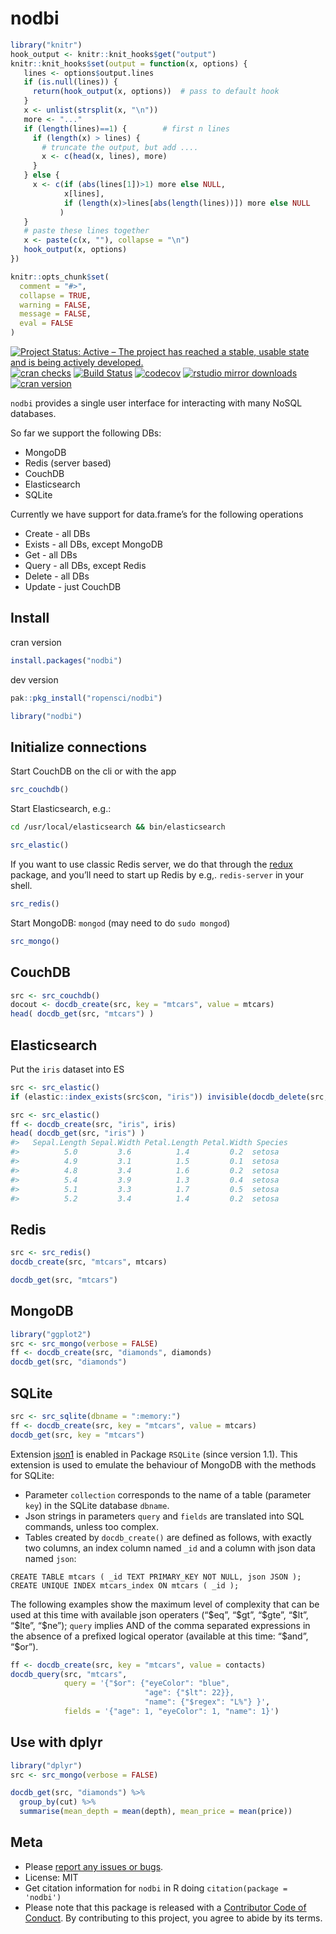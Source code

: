 nodbi
=====

```r
library("knitr")
hook_output <- knitr::knit_hooks$get("output")
knitr::knit_hooks$set(output = function(x, options) {
   lines <- options$output.lines
   if (is.null(lines)) {
     return(hook_output(x, options))  # pass to default hook
   }
   x <- unlist(strsplit(x, "\n"))
   more <- "..."
   if (length(lines)==1) {        # first n lines
     if (length(x) > lines) {
       # truncate the output, but add ....
       x <- c(head(x, lines), more)
     }
   } else {
     x <- c(if (abs(lines[1])>1) more else NULL,
            x[lines],
            if (length(x)>lines[abs(length(lines))]) more else NULL
           )
   }
   # paste these lines together
   x <- paste(c(x, ""), collapse = "\n")
   hook_output(x, options)
})

knitr::opts_chunk$set(
  comment = "#>",
  collapse = TRUE,
  warning = FALSE,
  message = FALSE,
  eval = FALSE
)
```

[![Project Status: Active – The project has reached a stable, usable state and is being actively developed.](https://www.repostatus.org/badges/latest/active.svg)](https://www.repostatus.org/#active)
[![cran checks](https://cranchecks.info/badges/worst/nodbi)](https://cranchecks.info/pkgs/nodbi)
[![Build Status](https://travis-ci.org/ropensci/nodbi.svg)](https://travis-ci.org/ropensci/nodbi)
[![codecov](https://codecov.io/gh/ropensci/nodbi/branch/master/graph/badge.svg)](https://codecov.io/gh/ropensci/nodbi)
[![rstudio mirror downloads](http://cranlogs.r-pkg.org/badges/nodbi)](https://github.com/r-hub/cranlogs.app)
[![cran version](https://www.r-pkg.org/badges/version/nodbi)](https://cran.r-project.org/package=nodbi)


`nodbi` provides a single user interface for interacting with many NoSQL databases.

So far we support the following DBs:

* MongoDB
* Redis (server based)
* CouchDB
* Elasticsearch
* SQLite

Currently we have support for data.frame's for the following operations

* Create - all DBs
* Exists - all DBs, except MongoDB
* Get - all DBs
* Query - all DBs, except Redis
* Delete - all DBs
* Update - just CouchDB

## Install

cran version

```r
install.packages("nodbi")
```

dev version

```r
pak::pkg_install("ropensci/nodbi")
```

```r
library("nodbi")
```

## Initialize connections

Start CouchDB on the cli or with the app

```r
src_couchdb()
```

Start Elasticsearch, e.g.:

```sh
cd /usr/local/elasticsearch && bin/elasticsearch
```

```r
src_elastic()
```

If you want to use classic Redis server, we do that through the [redux][]
package, and you'll need to start up Redis by e.g,. `redis-server` in your shell.

```r
src_redis()
```

Start MongoDB: `mongod` (may need to do `sudo mongod`)

```r
src_mongo()
```

## CouchDB

```r
src <- src_couchdb()
docout <- docdb_create(src, key = "mtcars", value = mtcars)
head( docdb_get(src, "mtcars") )
```

## Elasticsearch

Put the `iris` dataset into ES

```r
src <- src_elastic()
if (elastic::index_exists(src$con, "iris")) invisible(docdb_delete(src, "iris"))
```

```r
src <- src_elastic()
ff <- docdb_create(src, "iris", iris)
head( docdb_get(src, "iris") )
#>   Sepal.Length Sepal.Width Petal.Length Petal.Width Species
#>          5.0         3.6          1.4         0.2  setosa
#>          4.9         3.1          1.5         0.1  setosa
#>          4.8         3.4          1.6         0.2  setosa
#>          5.4         3.9          1.3         0.4  setosa
#>          5.1         3.3          1.7         0.5  setosa
#>          5.2         3.4          1.4         0.2  setosa
```

## Redis

```r
src <- src_redis()
docdb_create(src, "mtcars", mtcars)
```

```r
docdb_get(src, "mtcars")
```

## MongoDB

```r
library("ggplot2")
src <- src_mongo(verbose = FALSE)
ff <- docdb_create(src, "diamonds", diamonds)
docdb_get(src, "diamonds")
```

## SQLite

```r
src <- src_sqlite(dbname = ":memory:")
ff <- docdb_create(src, key = "mtcars", value = mtcars)
docdb_get(src, key = "mtcars")
```

Extension [json1](https://www.sqlite.org/json1.html) is enabled in Package `RSQLite` (since version 1.1). This extension is used to emulate the behaviour of MongoDB with the methods for SQLite: 

- Parameter `collection` corresponds to the name of a table (parameter `key`) in the SQLite database `dbname`. 
- Json strings in parameters `query` and `fields` are translated into SQL commands, unless too complex. 
- Tables created by `docdb_create()` are defined as follows, with exactly two columns, an index column named `_id` and a column with json data named `json`: 
``` 
CREATE TABLE mtcars ( _id TEXT PRIMARY_KEY NOT NULL, json JSON );
CREATE UNIQUE INDEX mtcars_index ON mtcars ( _id );
```

The following examples show the maximum level of complexity that can be used at this time with available json operaters ("\$eq", "\$gt", "\$gte", "\$lt", "\$lte", "\$ne"); `query` implies AND of the comma separated expressions in the absence of a prefixed logical operator (available at this time: "\$and", "\$or"). 

```r
ff <- docdb_create(src, key = "mtcars", value = contacts)
docdb_query(src, "mtcars", 
            query = '{"$or": {"eyeColor": "blue", 
                              "age": {"$lt": 22}},  
                              "name": {"$regex": "L%"} }',
            fields = '{"age": 1, "eyeColor": 1, "name": 1}')
```


## Use with dplyr

```r
library("dplyr")
src <- src_mongo(verbose = FALSE)
```

```r
docdb_get(src, "diamonds") %>%
  group_by(cut) %>%
  summarise(mean_depth = mean(depth), mean_price = mean(price))
```

## Meta

* Please [report any issues or bugs](https://github.com/ropensci/nodbi/issues).
* License: MIT
* Get citation information for `nodbi` in R doing `citation(package = 'nodbi')`
* Please note that this package is released with a [Contributor Code of Conduct](https://ropensci.org/code-of-conduct/). By contributing to this project, you agree to abide by its terms.

[redux]: https://cran.r-project.org/package=redux
